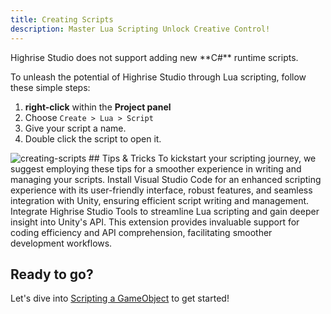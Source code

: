 ```yaml
---
title: Creating Scripts
description: Master Lua Scripting Unlock Creative Control!
---
```



<Callout title="Attention" type="warn">
    Highrise Studio does not support adding new **C#** runtime scripts.
</Callout>

To unleash the potential of Highrise Studio through Lua scripting, follow these simple steps:
1. **right-click** within the **Project panel**
2. Choose `Create > Lua > Script`
3. Give your script a name. 
4. Double click the script to open it.

<Accordions>
<Accordion title="Preview Examples">
<img src="https://i.ibb.co/b6kHT55/creating-scripts.png" alt="creating-scripts"  style={{ width: '100%' }} />
</Accordion>
</Accordions>
## Tips & Tricks
To kickstart your scripting journey, we suggest employing these tips for a smoother experience in writing and managing your scripts.
<Tabs 
items={['Visual Studio Code', 'Highrise Studio Tools']}
  defaultIndex={0}>

<Tab value="Visual Studio Code">
Install Visual Studio Code for an enhanced scripting experience with its user-friendly interface, robust features, and seamless integration with Unity, ensuring efficient script writing and management.
<Cards>
  <Card title="Install VS Code" href="https://code.visualstudio.com/download" className="card" />
</Cards>
</Tab>

<Tab value="Highrise Studio Tools">
Integrate Highrise Studio Tools to streamline Lua scripting and gain deeper insight into Unity's API. This extension provides invaluable support for coding efficiency and API comprehension, facilitating smoother development workflows.
<Cards>
  <Card title="Install Highrise Studio Tools" href="https://marketplace.visualstudio.com/items?itemName=pocketworlds.highrise-studio-tools" className="card" />
</Cards>
</Tab>

</Tabs>

## Ready to go? 
Let's dive into [Scripting a GameObject](/docs/guides/scripting/scripting-a-gameobject) to get started!

